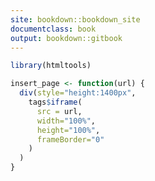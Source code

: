 ```yaml
---
site: bookdown::bookdown_site
documentclass: book
output: bookdown::gitbook
---
```


```r
library(htmltools)

insert_page <- function(url) {
  div(style="height:1400px",
    tags$iframe(
      src = url,
      width="100%",
      height="100%",
      frameBorder="0"
    )
  )
}
```

